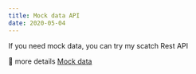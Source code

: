 ```yaml
---
title: Mock data API
date: 2020-05-04
---
```


If you need mock data, you can try my scatch Rest API

🚀 more details [Mock data](https://api.twolevel.net/)
